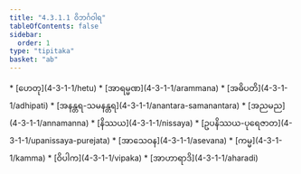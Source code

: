 ```yaml
---
title: "4.3.1.1 ဝိဘင်္ဂဝါရ"
tableOfContents: false
sidebar:
  order: 1
type: "tipitaka"
basket: "ab"
---
```



<DynamicBreadcrumb />



<TableOfContents>
* [ဟေတု](4-3-1-1/hetu)
* [အာရမ္မဏ](4-3-1-1/arammana)
* [အဓိပတိ](4-3-1-1/adhipati)
* [အနန္တရ-သမနန္တရ](4-3-1-1/anantara-samanantara)
* [အညမည](4-3-1-1/annamanna)
* [နိဿယ](4-3-1-1/nissaya)
* [ဥပနိဿယ-ပုရေဇာတ](4-3-1-1/upanissaya-purejata)
* [အာသေဝန](4-3-1-1/asevana)
* [ကမ္မ](4-3-1-1/kamma)
* [ဝိပါက](4-3-1-1/vipaka)
* [အာဟာရာဒိ](4-3-1-1/aharadi)
</TableOfContents>